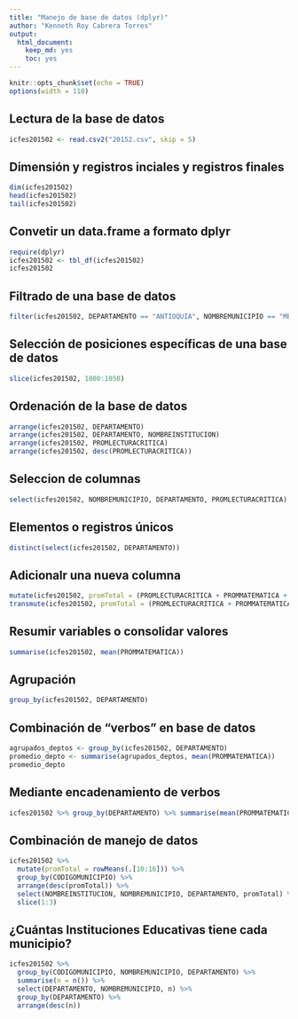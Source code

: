 ```yaml
---
title: "Manejo de base de datos (dplyr)"
author: "Kenneth Roy Cabrera Torres"
output: 
  html_document: 
    keep_md: yes
    toc: yes
---
```


```r
knitr::opts_chunk$set(echo = TRUE)
options(width = 110)
```

## Lectura de la base de datos
```r
icfes201502 <- read.csv2("20152.csv", skip = 5)
```

## Dimensión y registros inciales y registros finales
```r
dim(icfes201502)
head(icfes201502)
tail(icfes201502)
```

## Convetir un data.frame a formato dplyr
```r
require(dplyr)
icfes201502 <- tbl_df(icfes201502)
icfes201502
```

## Filtrado de una base de datos
```r
filter(icfes201502, DEPARTAMENTO == "ANTIOQUIA", NOMBREMUNICIPIO == "MEDELLIN")
```

## Selección de posiciones específicas de una base de datos
```r
slice(icfes201502, 1000:1050)
```

## Ordenación de la base de datos
```r
arrange(icfes201502, DEPARTAMENTO)
arrange(icfes201502, DEPARTAMENTO, NOMBREINSTITUCION)
arrange(icfes201502, PROMLECTURACRITICA)
arrange(icfes201502, desc(PROMLECTURACRITICA))
```

## Seleccion de columnas
```r
select(icfes201502, NOMBREMUNICIPIO, DEPARTAMENTO, PROMLECTURACRITICA)
```

## Elementos o registros únicos
```r
distinct(select(icfes201502, DEPARTAMENTO))
```

## Adicionalr una nueva columna
```r
mutate(icfes201502, promTotal = (PROMLECTURACRITICA + PROMMATEMATICA + PROMINGLES)/3)
transmute(icfes201502, promTotal = (PROMLECTURACRITICA + PROMMATEMATICA + PROMINGLES)/3)
```

## Resumir variables o consolidar valores
```r
summarise(icfes201502, mean(PROMMATEMATICA))
```

## Agrupación
```r
group_by(icfes201502, DEPARTAMENTO)
```

## Combinación de "verbos" en base de datos
```r
agrupados_deptos <- group_by(icfes201502, DEPARTAMENTO)
promedio_depto <- summarise(agrupados_deptos, mean(PROMMATEMATICA))
promedio_depto
```

## Mediante encadenamiento de verbos
```r
icfes201502 %>% group_by(DEPARTAMENTO) %>% summarise(mean(PROMMATEMATICA))
```

## Combinación de manejo de datos
```r
icfes201502 %>%
  mutate(promTotal = rowMeans(.[10:16])) %>%
  group_by(CODIGOMUNICIPIO) %>%
  arrange(desc(promTotal)) %>%
  select(NOMBREINSTITUCION, NOMBREMUNICIPIO, DEPARTAMENTO, promTotal) %>%
  slice(1:3)
```

## ¿Cuántas Instituciones Educativas tiene cada municipio?
```r
icfes201502 %>%
  group_by(CODIGOMUNICIPIO, NOMBREMUNICIPIO, DEPARTAMENTO) %>%
  summarise(n = n()) %>%
  select(DEPARTAMENTO, NOMBREMUNICIPIO, n) %>%
  group_by(DEPARTAMENTO) %>% 
  arrange(desc(n))
```

